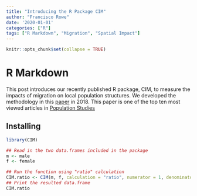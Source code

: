 ```yaml
---
title: "Introducing the R Package CIM"
author: "Francisco Rowe"
date: '2020-01-01'
categories: ["R"]
tags: ["R Markdown", "Migration", "Spatial Impact"]
---
```


```r
knitr::opts_chunk$set(collapse = TRUE)
```

# R Markdown

This post introduces our recently published R package, CIM, to measure the impacts of migration on local population structures. We developed the methodology in this [paper](https://doi.org/10.1080/00324728.2017.1416155) in 2018. This paper is one of the top ten most viewed articles in [Population Studies](https://www.tandfonline.com/action/showMostReadArticles?journalCode=rpst20)

## Installing
```r
library(CIM)
```

```r
## Read in the two data.frames included in the package
m <- male
f <- female

## Run the function using "ratio" calculation
CIM.ratio <- CIM(m, f, calculation = "ratio", numerator = 1, denominator = 2)
## Print the resulted data.frame
CIM.ratio

```


